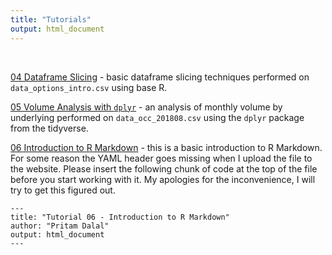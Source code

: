 ```yaml
---
title: "Tutorials"
output: html_document
---
```


&nbsp;

[04 Dataframe Slicing](tutorial_04_dataframe_slicing.R) - basic dataframe slicing techniques performed on `data_options_intro.csv` using base R.

[05 Volume Analysis with `dplyr`](tutorial_05_dplyr_volume_analysis.R) - an analysis of monthly volume by underlying performed on `data_occ_201808.csv` using the `dplyr` package from the tidyverse.

[06 Introduction to R Markdown](tutorial_06_r_markdown_introduction.Rmd) - this is a basic introduction to R Markdown.  For some reason the YAML header goes missing when I upload the file to the website.  Please insert the following chunk of code at the top of the file before you start working with it.  My apologies for the inconvenience, I will try to get this figured out.
```
---
title: "Tutorial 06 - Introduction to R Markdown"
author: "Pritam Dalal"
output: html_document
---
```